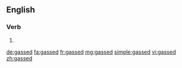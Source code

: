 ==English==

===Verb===
{{head|en}}

# {{en-past of|gas}}

[[de:gassed]]
[[fa:gassed]]
[[fr:gassed]]
[[mg:gassed]]
[[simple:gassed]]
[[vi:gassed]]
[[zh:gassed]]
